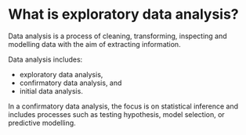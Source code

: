 # What is exploratory data analysis? {#what-is-eda}

Data analysis is a process of cleaning, transforming,
inspecting and modelling data with the aim of extracting
information.


Data analysis includes:

* exploratory data analysis,
* confirmatory data analysis, and
* initial data analysis.

In a confirmatory data analysis, the focus is on statistical inference and includes processes such as testing hypothesis, model
selection, or predictive modelling.
